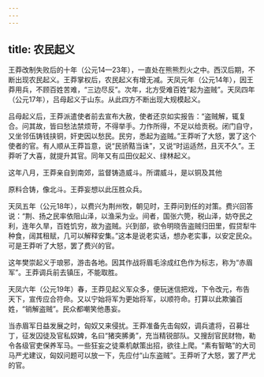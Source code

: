 ```yaml
---
---
---
```

title: 农民起义
---



王莽改制失败后的十年（公元14—23年），一直处在熊熊烈火之中。西汉后期，不断出现农民起义。王莽掌权后，农民起义有增无减。天凤元年（公元14年），因王莽用兵，不顾百姓苦难，“三边尽反”。次年，北方受难百姓“起为盗贼”。天凤四年（公元17年），吕母起义于山东。从此四方不断出现大规模起义。

吕母起义后，王莽派遣使者前去宣布大赦，使者还京如实报告：“盗贼解，辄复合。问其故，皆曰愁法禁烦苛，不得举手。力作所得，不足以给贡税。闭门自守，又坐邻伍铸钱挟铜，奸吏因以愁民。民穷，悉起为盗贼。”王莽听了大怒，罢了这个使者的官。有人顺从王莽旨意，说“民骄黠当诛”，又说“时运适然，且灭不久”。王莽听了大喜，就提升其官。同年又有瓜田仪起义、绿林起义。

这年八月，王莽亲自到南郊，监督铸造威斗。所谓威斗，是以铜及其他

原料合铸，像北斗。王莽妄想以此压胜众兵。

天凤五年（公元18年），以费兴为荆州牧，朝见时，王莽问到任的对策。费兴回答说：“荆、扬之民率依阻山泽，以渔采为业。间者，国张六筦，税山泽，妨夺民之利，连年久旱，百姓饥穷，故为盗贼。兴到部，欲令明晓告盗贼归田里，假贷犁牛种食，阔其租赋，几可以解释安集。”这本是说老实话，想办老实事，以安定民众。可是王莽听了大怒，罢了费兴的官。

这年樊崇起义于琅邪，游击各地。因其作战将眉毛涂成红色作为标志，称为“赤眉军”。王莽调兵前去镇压，不能取胜。

天凤六年（公元19年）春，王莽见起义军众多，便玩迷信把戏，下令改元，布告天下，宣传应合符命。又以宁始将军为更始将军，以顺符命。打算以此欺骗百姓，“销解盗贼”。民众都嘲笑他愚妄。

当赤眉军日益发展之时，匈奴又来侵扰。王莽准备先击匈奴，调兵遣将，召募壮丁，征发囚徒及官私奴婢，名曰“猪突脪勇”，充当精锐部队。又搜刮官民财物，勒令各级官吏保养军马。一些狂妄之徒乘机献策出招，欲往上爬。“素有智略”的大司马严尤建议，匈奴问题可以放一下，先应付“山东盗贼”。王莽听了大怒，罢了严尤的官。